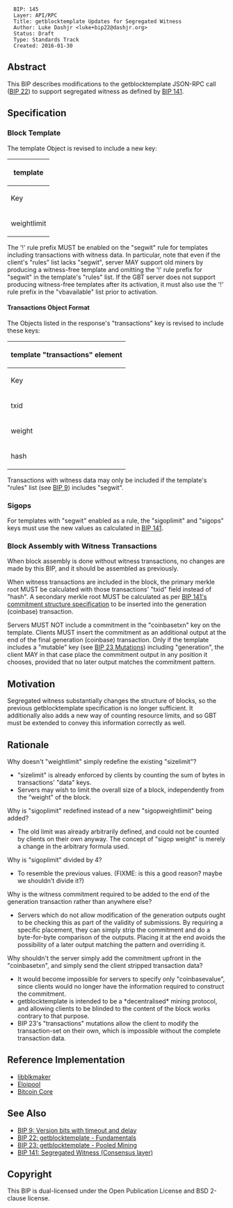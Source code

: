 <pre>
  BIP: 145
  Layer: API/RPC
  Title: getblocktemplate Updates for Segregated Witness
  Author: Luke Dashjr <luke+bip22@dashjr.org>
  Status: Draft
  Type: Standards Track
  Created: 2016-01-30
</pre>

==Abstract==

This BIP describes modifications to the getblocktemplate JSON-RPC call ([[bip-0022.mediawiki|BIP 22]]) to support segregated witness as defined by [[bip-0141.mediawiki|BIP 141]].

==Specification==

===Block Template===

The template Object is revised to include a new key:

{| class="wikitable"
!colspan=4| template
|-
! Key !! Required !! Type !! Description
|-
| weightlimit || No || Number || total weight allowed in blocks
|}

The '!' rule prefix MUST be enabled on the "segwit" rule for templates including transactions with witness data.
In particular, note that even if the client's "rules" list lacks "segwit", server MAY support old miners by producing a witness-free template and omitting the '!' rule prefix for "segwit" in the template's "rules" list.
If the GBT server does not support producing witness-free templates after its activation, it must also use the '!' rule prefix in the "vbavailable" list prior to activation.

====Transactions Object Format====

The Objects listed in the response's "transactions" key is revised to include these keys:

{| class="wikitable"
!colspan=3|template "transactions" element
|-
! Key !! Type !! Description
|-
| txid || String || transaction id encoded in hexadecimal; required for transactions with witness data
|-
| weight || Number || numeric weight of the transaction, as counted for purposes of the block's weightlimit; if key is not present, weight is unknown and clients MUST NOT assume it is zero, although they MAY choose to calculate it themselves
|-
| hash || String || reversed hash of complete transaction (with witness data included) encoded in hexadecimal
|}

Transactions with witness data may only be included if the template's "rules" list (see [[bip-0009.mediawiki#getblocktemplate_changes|BIP 9]]) includes "segwit".

===Sigops===

For templates with "segwit" enabled as a rule, the "sigoplimit" and "sigops" keys must use the new values as calculated in [[bip-0141.mediawiki#Sigops|BIP 141]].

===Block Assembly with Witness Transactions===

When block assembly is done without witness transactions, no changes are made by this BIP, and it should be assembled as previously.

When witness transactions are included in the block, the primary merkle root MUST be calculated with those transactions' "txid" field instead of "hash". A secondary merkle root MUST be calculated as per [[bip-0141.mediawiki#Commitment_structure|BIP 141's commitment structure specification]] to be inserted into the generation (coinbase) transaction.

Servers MUST NOT include a commitment in the "coinbasetxn" key on the template. Clients MUST insert the commitment as an additional output at the end of the final generation (coinbase) transaction. Only if the template includes a "mutable" key (see [[bip-0023.mediawiki#Mutations|BIP 23 Mutations]]) including "generation", the client MAY in that case place the commitment output in any position it chooses, provided that no later output matches the commitment pattern.

==Motivation==

Segregated witness substantially changes the structure of blocks, so the previous getblocktemplate specification is no longer sufficient.
It additionally also adds a new way of counting resource limits, and so GBT must be extended to convey this information correctly as well.

==Rationale==

Why doesn't "weightlimit" simply redefine the existing "sizelimit"?
* "sizelimit" is already enforced by clients by counting the sum of bytes in transactions' "data" keys.
* Servers may wish to limit the overall size of a block, independently from the "weight" of the block.

Why is "sigoplimit" redefined instead of a new "sigopweightlimit" being added?
* The old limit was already arbitrarily defined, and could not be counted by clients on their own anyway. The concept of "sigop weight" is merely a change in the arbitrary formula used.

Why is "sigoplimit" divided by 4?
* To resemble the previous values. (FIXME: is this a good reason? maybe we shouldn't divide it?)

Why is the witness commitment required to be added to the end of the generation transaction rather than anywhere else?
* Servers which do not allow modification of the generation outputs ought to be checking this as part of the validity of submissions. By requiring a specific placement, they can simply strip the commitment and do a byte-for-byte comparison of the outputs. Placing it at the end avoids the possibility of a later output matching the pattern and overriding it.

Why shouldn't the server simply add the commitment upfront in the "coinbasetxn", and simply send the client stripped transaction data?
* It would become impossible for servers to specify only "coinbasevalue", since clients would no longer have the information required to construct the commitment.
* getblocktemplate is intended to be a *decentralised* mining protocol, and allowing clients to be blinded to the content of the block works contrary to that purpose.
* BIP 23's "transactions" mutations allow the client to modify the transaction-set on their own, which is impossible without the complete transaction data.

==Reference Implementation==

* [https://github.com/bitcoin/libblkmaker/tree/segwit libblkmaker]
* [https://github.com/luke-jr/eloipool/tree/segwit Eloipool]
* [https://github.com/bitcoin/bitcoin/pull/7404/files Bitcoin Core]

==See Also==
* [[bip-0009.mediawiki|BIP 9: Version bits with timeout and delay]]
* [[bip-0022.mediawiki|BIP 22: getblocktemplate - Fundamentals]]
* [[bip-0023.mediawiki|BIP 23: getblocktemplate - Pooled Mining]]
* [[bip-0141.mediawiki|BIP 141: Segregated Witness (Consensus layer)]]

==Copyright==

This BIP is dual-licensed under the Open Publication License and BSD 2-clause license.
